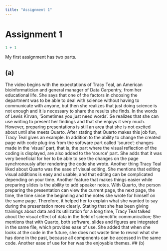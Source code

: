 ```yaml
---
title: "Assignment 1"
---
```


# Assignment 1

```r
1 + 1
```

My first assignment has two parts.

## (a)
The video begins with the expectations of Tracy Teal, an American bioinformatician and general manager of Data Carpentry, from her educational life. She says that one of the factors in choosing the department was to be able to deal with science without having to communicate with anyone, but then she realizes that just doing science is not enough and it is necessary to share the results she finds. In the words of Lewis Kirvan, 'Sometimes you just need words'. Se realizes that she can use writing to present her findings and that she enjoys it very much. However, preparing presentations is still an area that she is not excited about until she meets Quarto. After stating that Quarto makes this job fun, Tracy Teal gives an example. In addition to the ability to change the created page with code plug-ins from the software part called 'source'; changes made in the 'visual' part, that is, the part where the visual reflection of the coding is displayed, are also added to the 'source' part. She adds that it was very beneficial for her to be able to see the changes on the page synchronously after rendering the code she wrote. 
  Another thing Tracy Teal liked about Quarto was the ease of visual editing. She mentions that editing visual additions is easy and usable, and that editing can be complicated depending on your time.
  Another feature that makes things easier while preparing slides is the ability to add speaker notes. With Quarto, the person preparing the presentation can view the current page, the next page, the time, the time since the beginning and the notes she wrote for himself on the same page. Therefore, it helped her to explain what she wanted to say during the presentation more clearly. 
  Stating that she has been giving trainings about data and its utilization for a long time, Tracy Teal talked about the visual effect of data in the field of scienctific communication; She mentions that with Quarto, both software, slides and figures are integrated in the same file, which provides ease of use. She added that when she looks at the code in the future, she does not waste time to reveal what she has done in the past, because all components can be accessed in the same code.
  Another ease of use for her was the enjoyable themes.
## (b)
